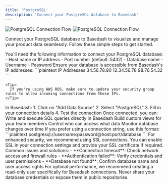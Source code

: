 ```yaml
---
title: 'PostgreSQL'
description: 'Connect your PostgreSQL database to Basedash'
---
```


<Frame>
  <img className="block dark:hidden" src="/images/postgres-connection-light.png" alt="PostgreSQL Connection Flow" />
  <img className="hidden dark:block" src="/images/postgres-connection-dark.png" alt="PostgreSQL Connection Flow" />
</Frame>

Connect your PostgreSQL database to Basedash to visualize and manage your product data seamlessly. Follow these simple steps to get started.

<Steps>
  <Step title="Gather Connection Details">
    You'll need the following information to connect your PostgreSQL database:
    - Host name or IP address
    - Port number (default: 5432)
    - Database name
    - Username
    - Password
  </Step>

  <Step title="Configure Network Access">
    Ensure your database is accessible from Basedash's IP addresses:
    <CodeGroup>
      ```plaintext IP Addresses
      34.56.78.90
      12.34.56.78
      98.76.54.32
      ```
    </CodeGroup>

    <Tip>
      If you're using AWS RDS, make sure to update your security group rules to allow incoming connections from these IPs.
    </Tip>
  </Step>

  <Step title="Enter Connection Details">
    In Basedash:
    1. Click on "Add Data Source"
    2. Select "PostgreSQL"
    3. Fill in your connection details
    4. Test the connection
  </Step>

  <Step title="Start Exploring">
    Once connected, you can:
    <CardGroup cols={2}>
      <Card title="Query Data" icon="magnifying-glass">
        Write and execute SQL queries directly in Basedash
      </Card>
      <Card title="Create Views" icon="table">
        Build custom views for your team members
      </Card>
      <Card title="Manage Access" icon="lock">
        Control who can access what data
      </Card>
      <Card title="Track Changes" icon="clock-rotate-left">
        Monitor database changes over time
      </Card>
    </CardGroup>
  </Step>
</Steps>

<AccordionGroup>
  <Accordion title="Connection String Format" icon="link">
    If you prefer using a connection string, use this format:
    ```plaintext
    postgresql://username:password@host:port/database
    ```
  </Accordion>

  <Accordion title="SSL Configuration" icon="shield-check">
    For enhanced security, we recommend using SSL connections. You can enable SSL in your connection settings and provide your SSL certificate if required.
  </Accordion>

  <Accordion title="Troubleshooting" icon="wrench">
    Common issues and solutions:
    - **Connection timeout**: Check network access and firewall rules
    - **Authentication failed**: Verify credentials and user permissions
    - **Database not found**: Confirm database name and user access rights
  </Accordion>
</AccordionGroup>

<Note>
  For optimal performance, we recommend creating a read-only user specifically for Basedash connections.
</Note>

<Warning>
  Never share your database credentials or expose them in public repositories.
</Warning>